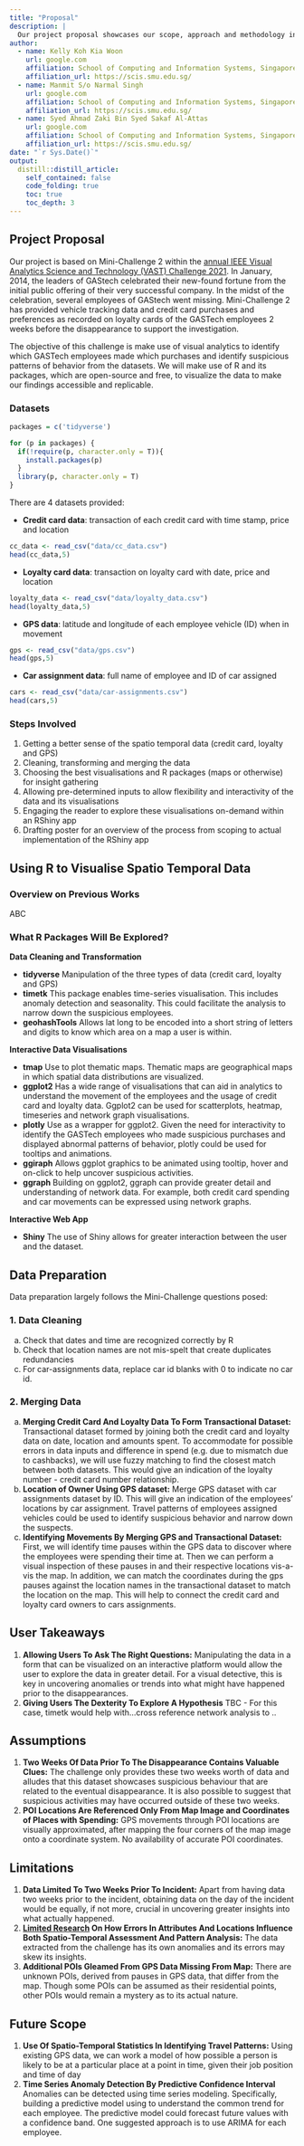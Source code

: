 ```yaml
---
title: "Proposal"
description: |
  Our project proposal showcases our scope, approach and methodology in tackling Mini-Challenge 2 of VAST Challenge 2021
author:
  - name: Kelly Koh Kia Woon
    url: google.com
    affiliation: School of Computing and Information Systems, Singapore Management University
    affiliation_url: https://scis.smu.edu.sg/
  - name: Manmit S/o Narmal Singh 
    url: google.com
    affiliation: School of Computing and Information Systems, Singapore Management University
    affiliation_url: https://scis.smu.edu.sg/
  - name: Syed Ahmad Zaki Bin Syed Sakaf Al-Attas 
    url: google.com
    affiliation: School of Computing and Information Systems, Singapore Management University
    affiliation_url: https://scis.smu.edu.sg/
date: "`r Sys.Date()`"
output: 
  distill::distill_article:
    self_contained: false
    code_folding: true
    toc: true
    toc_depth: 3
---
```


## Project Proposal  
Our project is based on Mini-Challenge 2 within the [annual IEEE Visual Analytics Science and Technology (VAST) Challenge 2021](https://vast-challenge.github.io/2021/MC2.html). In January, 2014, the leaders of GAStech celebrated their new-found fortune from the initial public offering of their very successful company. In the midst of the celebration, several employees of GAStech went missing. Mini-Challenge 2 has provided vehicle tracking data and credit card purchases and preferences as recorded on loyalty cards of the GASTech employees 2 weeks before the disappearance to support the investigation.  

The objective of this challenge is make use of visual analytics to identify which GASTech employees made which purchases and identify suspicious patterns of behavior from the datasets. We will make use of R and its packages, which are open-source and free, to visualize the data to make our findings accessible and replicable. 

### Datasets
```r
packages = c('tidyverse')

for (p in packages) {
  if(!require(p, character.only = T)){
    install.packages(p)
  }
  library(p, character.only = T)
}
```
There are 4 datasets provided:

- **Credit card data**: transaction of each credit card with time stamp, price and location

```r
cc_data <- read_csv("data/cc_data.csv")
head(cc_data,5)
```

- **Loyalty card data**: transaction on loyalty card with date, price and location

```r
loyalty_data <- read_csv("data/loyalty_data.csv")
head(loyalty_data,5)
```

- **GPS data**: latitude and longitude of each employee vehicle (ID) when in movement

```r
gps <- read_csv("data/gps.csv")
head(gps,5)
```

- **Car assignment data**: full name of employee and ID of car assigned 

```r
cars <- read_csv("data/car-assignments.csv")
head(cars,5)
```

### Steps Involved   
1.	Getting a better sense of the spatio temporal data (credit card, loyalty and GPS)
2.	Cleaning, transforming and merging the data 
3.  Choosing the best visualisations and R packages (maps or otherwise) for insight gathering
4.	Allowing pre-determined inputs to allow flexibility and interactivity of the data and its visualisations
5.	Engaging the reader to explore these visualisations on-demand within an RShiny app
6.	Drafting poster for an overview of the process from scoping to actual implementation of the RShiny app

## Using R to Visualise Spatio Temporal Data
### Overview on Previous Works
ABC

### What R Packages Will Be Explored?
**Data Cleaning and Transformation**

- **tidyverse** Manipulation of the three types of data (credit card, loyalty and GPS)   
- **timetk** This package enables time-series visualisation. This includes anomaly detection and seasonality. This could facilitate the analysis to narrow down the suspicious employees. 
- **geohashTools** Allows lat long to be encoded into a short string of letters and digits to know which area on a map a user is within. 

**Interactive Data Visualisations**

- **tmap** Use to plot thematic maps. Thematic maps are geographical maps in which spatial data distributions are visualized.   
- **ggplot2** Has a wide range of visualisations that can aid in analytics to understand the movement of the employees and the usage of credit card and loyalty data. Ggplot2 can be used for scatterplots, heatmap, timeseries and network graph visualisations.  
- **plotly** Use as a wrapper for ggplot2. Given the need for interactivity to identify the GASTech employees who made suspicious purchases and displayed abnormal patterns of behavior, plotly could be used for tooltips and animations.
- **ggiraph** Allows ggplot graphics to be animated using tooltip, hover and on-click to help uncover suspicious activities.
- **ggraph** Building on ggplot2, ggraph can provide greater detail and understanding of network data. For example, both credit card spending and car movements can be expressed using network graphs.

**Interactive Web App**

- **Shiny** The use of Shiny allows for greater interaction between the user and the dataset.  


## Data Preparation  
Data preparation largely follows the Mini-Challenge questions posed:  

### 1. Data Cleaning
a. Check that dates and time are recognized correctly by R  
b. Check that location names are not mis-spelt that create duplicates redundancies  
c. For car-assignments data, replace car id blanks with 0 to indicate no car id. 

### 2. Merging Data
a. **Merging Credit Card And Loyalty Data To Form Transactional Dataset:** Transactional dataset formed by joining both the credit card and loyalty data on date, location and amounts spent. To accommodate for possible errors in data inputs and difference in spend (e.g. due to mismatch due to cashbacks), we will use fuzzy matching to find the closest match between both datasets. This would give an indication of the loyalty number - credit card number relationship.
b. **Location of Owner Using GPS dataset:** Merge GPS dataset with car assignments dataset by ID.  This will give an indication of the employees' locations by car assignment. Travel patterns of employees assigned vehicles could be used to identify suspicious behavior and narrow down the suspects. 
c. **Identifying Movements By Merging GPS and Transactional Dataset:** First, we will identify  time pauses within the GPS data to discover where the employees were spending their time at. Then we can perform a visual inspection of these pauses in  and their respective locations vis-a-vis the map. In addition, we can match the coordinates during the gps pauses against the location names in the transactional dataset to match the location on the map. This will help to connect the credit card and loyalty card owners to cars assignments.



## User Takeaways  
1.	**Allowing Users To Ask The Right Questions:** Manipulating the data in a form that can be visualized on an interactive platform would allow the user to explore the data in greater detail. For a visual detective, this is key in uncovering anomalies or trends into what might have happened prior to the disappearances.  
2.	**Giving Users The Dexterity To Explore A Hypothesis** TBC - For this case, timetk would help with...cross reference network analysis to .. 


## Assumptions  
1.	**Two Weeks Of Data Prior To The Disappearance Contains Valuable Clues:** The challenge only provides these two weeks worth of data and alludes that this dataset showcases suspicious behaviour that are related to the eventual disappearance. It is also possible to suggest that suspicious activities may have occurred outside of these two weeks.  
2.	**POI Locations Are Referenced Only From Map Image and Coordinates of Places with Spending:** GPS movements through POI locations are visually approximated, after mapping the four corners of the map image onto a coordinate system. No availability of accurate POI coordinates.  


## Limitations  
1.	**Data Limited To Two Weeks Prior To Incident:** Apart from having data two weeks prior to the incident, obtaining data on the day of the incident would be equally, if not more, crucial in uncovering greater insights into what actually happened.  
2.	**[Limited Research](https://www-sciencedirect-com.libproxy.smu.edu.sg/science/article/pii/S1877584510000407) On How Errors In Attributes And Locations Influence Both Spatio-Temporal Assessment And Pattern Analysis:** The data extracted from the challenge has its own anomalies and its errors may skew its insights.   
3.  **Additional POIs Gleamed From GPS Data Missing From Map:** There are unknown POIs, derived from pauses in GPS data, that differ from the map. Though some POIs can be assumed as their residential points, other POIs would remain a mystery as to its actual nature.  


## Future Scope  
1. **Use Of Spatio-Temporal Statistics In Identifying Travel Patterns:** Using existing GPS data, we can work a model of how possible a person is likely to be at a particular place at a point in time, given their job position and time of day
2. **Time Series Anomaly Detection By Predictive Confidence Interval** Anomalies can be detected using time series modeling. Specifically, building a predictive model using to understand the common trend for each employee. The predictive model could forecast future values with a confidence band. One suggested approach is to use ARIMA for each employee.